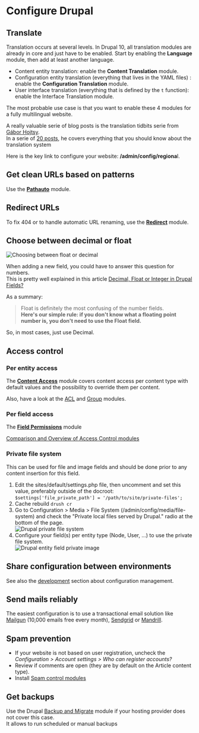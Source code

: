 # Configure Drupal

## Translate

Translation occurs at several levels. In Drupal 10, all translation modules are already in core and just have to be enabled.
Start by enabling the **Language** module, then add at least another language.

*   Content entity translation: enable the **Content Translation** module.
*   Configuration entity translation (everything that lives in the YAML files) : enable the **Configuration Translation** module.
*   User interface translation (everything that is defined by the `t` function): enable the Interface Translation module.

The most probable use case is that you want to enable these 4 modules for a fully multilingual website.

A really valuable serie of blog posts is the translation tidbits serie from [Gábor Hojtsy](https://www.drupal.org/u/g%C3%A1bor-hojtsy).  
In a serie of [20 posts](http://hojtsy.hu/blog/2013-jun-11/drupal-8-multilingual-tidbits-1-language-first), he covers everything that you should know about the translation system

Here is the key link to configure your website: **/admin/config/regiona**l.

## Get clean URLs based on patterns

Use the **[Pathauto](https://www.drupal.org/project/pathauto)** module.

## Redirect URLs

To fix 404 or to handle automatic URL renaming, use the **[Redirect](https://www.drupal.org/project/redirect)** module.

## Choose between decimal or float

![Choosing between float or decimal](/assets/images/docs/float-or-decimal.png)

When adding a new field, you could have to answer this question for numbers.  
This is pretty well explained in this article [Decimal, Float or Integer in Drupal Fields?](https://www.ostraining.com/blog/drupal/decimal-float-or-integer-in-drupal-fields/)

As a summary:

> Float is definitely the most confusing of the number fields.  
> **Here's our simple rule: if you don't know what a floating point number is, you don't need to use the Float field.**

So, in most cases, just use Decimal.

## Access control

### Per entity access

The **[Content Access](https://www.drupal.org/project/content_access)** module covers content access per content type with default values and the possibility to override them per content.

Also, have a look at the [ACL](https://www.drupal.org/project/acl) and [Group](https://www.drupal.org/project/group) modules.

### Per field access

The **[Field Permissions](https://www.drupal.org/project/field_permissions)** module

[Comparison and Overview of Access Control modules](https://www.drupal.org/node/270000)

### Private file system

This can be used for file and image fields and should be done prior to any content insertion for this field.

1.  Edit the sites/default/settings.php file, then uncomment and set this value, preferably outside of the docroot:  
    `$settings['file_private_path'] = '/path/to/site/private-files';`
2.  Cache rebuild `drush cr`
3.  Go to Configuration > Media > File System (/admin/config/media/file-system) and check the "Private local files served by Drupal." radio at the bottom of the page.  
    ![Drupal private file system](/assets/images/docs/default-download-method.png)
4.  Configure your field(s) per entity type (Node, User, ...) to use the private file system.  
    ![Drupal entity field private image](/assets/images/docs/drupal-entity-private-image.png)

## Share configuration between environments

See also the [development](/develop/toolkit-for-drupal-developers) section about configuration management.

## Send mails reliably

The easiest configuration is to use a transactional email solution like [Mailgun](https://www.mailgun.com/) (10,000 emails free every month), [Sendgrid](https://sendgrid.com/) or [Mandrill](https://www.mandrill.com/).  

## Spam prevention

*   If your website is not based on user registration, uncheck the _Configuration > Account settings > Who can register accounts?_
*   Review if comments are open (they are by default on the Article content type).
*   Install [Spam control modules](/build/modules-themes-distributions#spam-control)

## Get backups

Use the Drupal [Backup and Migrate](https://www.drupal.org/project/backup_migrate) module if your hosting provider does not cover this case.  
It allows to run scheduled or manual backups
